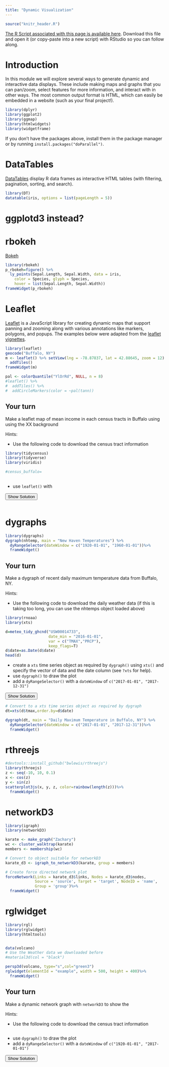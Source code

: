 ```yaml
---
title: "Dynamic Visualization"
---
```


```r
source("knitr_header.R")
```


[<i class="fa fa-file-code-o fa-3x" aria-hidden="true"></i> The R Script associated with this page is available here](`r output`).  Download this file and open it (or copy-paste into a new script) with RStudio so you can follow along.  

# Introduction

In this module we will explore several ways to generate dynamic and interactive data displays.  These include making maps and graphs that you can pan/zoom, select features for more information, and interact with in other ways.  The most common output format is HTML, which can easily be embedded in a website (such as your final project!).

```r
library(dplyr)
library(ggplot2)
library(ggmap)
library(htmlwidgets)
library(widgetframe)
```

If you don't have the packages above, install them in the package manager or by running `install.packages("doParallel")`. 

# DataTables

[DataTables](http://rstudio.github.io/DT/) display R data frames as interactive HTML tables (with filtering, pagination, sorting, and search).

```r
library(DT)
datatable(iris, options = list(pageLength = 5))
```

# ggplotd3 instead?

# rbokeh

[Bokeh](http://hafen.github.io/rbokeh) 

```r
library(rbokeh)
p_rbokeh=figure() %>%
  ly_points(Sepal.Length, Sepal.Width, data = iris,
    color = Species, glyph = Species,
    hover = list(Sepal.Length, Sepal.Width))
frameWidget(p_rbokeh)
```


# Leaflet

[Leaflet](http://rstudio.github.io/leaflet/) is a JavaScript library for creating dynamic maps that support panning and zooming along with various annotations like markers, polygons, and popups.  The examples below were adapted from the [leaflet vignettes](http://rstudio.github.io/leaflet).

```r
library(leaflet)
geocode("Buffalo, NY")
m <- leaflet() %>% setView(lng = -78.87837, lat = 42.88645, zoom = 12) %>% 
  addTiles()
frameWidget(m)
```

```r
pal <- colorQuantile("YlOrRd", NULL, n = 8)
#leaflet() %>% 
#  addTiles() %>%
#  addCircleMarkers(color = ~pal(tann))
```

<div class="well">
## Your turn
Make a leaflet map of mean income in each census tracts in Buffalo using using the XX background 

Hints:

* Use the following code to download the census tract information
```r
library(tidycensus)
library(tidyverse)
library(viridis)

#census_buffalo=
  
```

* use `leaflet()` with


<button data-toggle="collapse" class="btn btn-primary btn-sm round" data-target="#demo1">Show Solution</button>
<div id="demo1" class="collapse">

```r
```
</div>
</div>


# dygraphs

```r
library(dygraphs)
dygraph(nhtemp, main = "New Haven Temperatures") %>% 
  dyRangeSelector(dateWindow = c("1920-01-01", "1960-01-01"))%>%
  frameWidget()

```

<div class="well">
## Your turn
Make a dygraph of recent daily maximum temperature data from Buffalo, NY.

Hints:

* Use the following code to download the daily weather data (if this is taking too long, you can use the nhtemps object loaded above)
```r
library(rnoaa)
library(xts)

d=meteo_tidy_ghcnd("USW00014733",
                   date_min = "2016-01-01", 
                   var = c("TMAX","PRCP"),
                   keep_flags=T)
d$date=as.Date(d$date)
head(d)
```

* create a `xts` time series object as required by `dygraph()` using `xts()` and specify the vector of data and the date column (see `?xts` for help). 
* use `dygraph()` to draw the plot
* add a `dyRangeSelector()` with a `dateWindow` of `c("2017-01-01", "2017-12-31")`

<button data-toggle="collapse" class="btn btn-primary btn-sm round" data-target="#demo2">Show Solution</button>
<div id="demo2" class="collapse">

```r
# Convert to a xts time series object as required by dygraph
dt=xts(d$tmax,order.by=d$date)

dygraph(dt, main = "Daily Maximum Temperature in Buffalo, NY") %>% 
  dyRangeSelector(dateWindow = c("2017-01-01", "2017-12-31"))%>%
  frameWidget()
```
</div>
</div>

# rthreejs

```r
#devtools::install_github("bwlewis/rthreejs")
library(threejs)
z <- seq(-10, 10, 0.1)
x <- cos(z)
y <- sin(z)
scatterplot3js(x, y, z, color=rainbow(length(z)))%>%
  frameWidget()
```

# networkD3


```r
library(igraph)
library(networkD3)

karate <- make_graph("Zachary")
wc <- cluster_walktrap(karate)
members <- membership(wc)

# Convert to object suitable for networkD3
karate_d3 <- igraph_to_networkD3(karate, group = members)

# Create force directed network plot
forceNetwork(Links = karate_d3$links, Nodes = karate_d3$nodes,
             Source = 'source', Target = 'target', NodeID = 'name',
             Group = 'group')%>%
  frameWidget()

```


# rglwidget

```r
library(rgl)
library(rglwidget)
library(htmltools)


data(volcano)
# Use the Weather data we downloaded before
#material3d(col = "black")

persp3d(volcano, type="s",col="green3")
rglwidget(elementId = "example", width = 500, height = 400)%>%
  frameWidget()
```


<div class="well">
## Your turn
Make a dynamic network graph with `networkD3` to show the 

Hints:

* Use the following code to download the census tract information
```r
```

* use `dygraph()` to draw the plot
* add a `dyRangeSelector()` with a `dateWindow` of `c("1920-01-01", "2017-01-01")`

<button data-toggle="collapse" class="btn btn-primary btn-sm round" data-target="#demo3">Show Solution</button>
<div id="demo3" class="collapse">

```r
```
</div>
</div>

